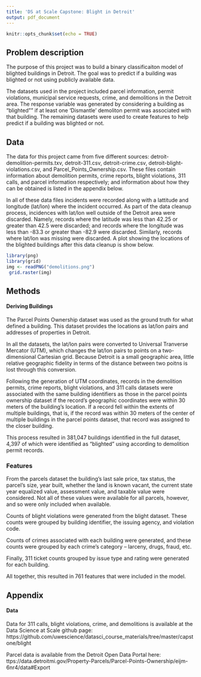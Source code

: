 ```yaml
---
title: 'DS at Scale Capstone: Blight in Detroit'
output: pdf_document
---
```


```r
knitr::opts_chunk$set(echo = TRUE)
```

## Problem description
The purpose of this project was to build a binary classificaiton model of blighted buildings in Detroit.  The goal was to predict if a building was blighted or not using publicly available data.  

The datasets used in the project included parcel information, permit violations, municipal service requests, crime, and demolitions in the Detroit area.  The response variable was generated by considering a building as "blighted"" if at least one 'Dismantle' demoliton permit was associated with that building.  The remaining datasets were used to create features to help predict if a building was blighted or not.

## Data
The data for this project came from five different sources: detroit-demolition-permits.txv, detroit-311.csv, detroit-crime.csv, detroit-blight-violations.csv, and Parcel_Points_Ownership.csv.  These files contain information about demolition permits, crime reports, blight violations, 311 calls, and parcel information respectively; and information about how they can be obtained is listed in the appendix below.

In all of these data files incidents were recorded along with a lattitude and longitude (lat/lon) where the incident occurred.  As part of the data cleanup process, incidences with lat/lon well outside of the Detroit area were discarded.  Namely, records where the latitude was less than 42.25 or greater than 42.5 were discarded; and records where the longitude was less than -83.3 or greater than -82.9 were discarded.  Similarly, records where lat/lon was missing were discarded.  A plot showing the locations of the blighted buildings after this data cleanup is show below.

```r
library(png)
library(grid)
img <- readPNG("demolitions.png")
 grid.raster(img)
```

## Methods
#### Deriving Buildings
The Parcel Points Ownership dataset was used as the ground truth for what defined a building.  This dataset provides the locations as lat/lon pairs and addresses of properties in Detroit.  

In all the datasets, the lat/lon pairs were converted to Universal Tranverse Mercator (UTM), which changes the lat/lon pairs to points on a two-dimensional Cartesian grid.  Because Detroit is a small geographic area, little relative geographic fidelity in terms of the distance between two poitns is lost through this conversion. 

Following the generation of UTM coordinates, records in the demolition permits, crime reports, blight violations, and 311 calls datasets were associated with the same building identifiers as those in the parcel points ownership dataset if the record's geographic coordinates were within 30 meters of the building's location.  If a record fell within the extents of multiple buildings, that is, if the record was within 30 meters of the center of multiple buildings in the parcel points dataset, that record was assigned to the closer building.

This process resulted in 381,047 buildings identified in the full dataset, 4,397 of which were identified as "blighted" using according to demolition permit records.

### Features
From the parcels dataset the building's last sale price, tax status, the parcel's size, year built, whether the land is known vacant, the current state year equalized value, assessment value, and taxable value were considered.  Not all of these values were available for all parcels, however, and so were only included when available.

Counts of blight violations were generated from the blight dataset.  These counts were grouped by building identifier, the issuing agency, and violation code.

Counts of crimes associated with each building were generated, and these counts were grouped by each crime's category -- larceny, drugs, fraud, etc.

Finally, 311 ticket counts grouped by issue type and rating were generated for each building.  

All together, this resulted in 761 features that were included in the model.

## Appendix
#### Data
Data for 311 calls, blight violations, crime, and demolitions is available at the Data Science at Scale github page: https://github.com/uwescience/datasci_course_materials/tree/master/capstone/blight

Parcel data is available from the Detroit Open Data Portal here: ttps://data.detroitmi.gov/Property-Parcels/Parcel-Points-Ownership/eijm-6nr4/data#Export